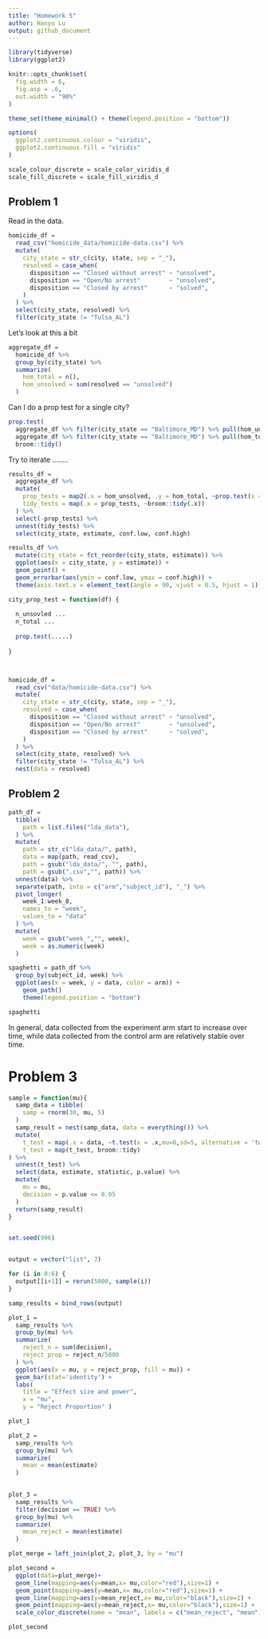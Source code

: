 ```yaml
---
title: "Homework 5"
author: Hanyu Lu
output: github_document
---
```


```r
library(tidyverse)
library(ggplot2)

knitr::opts_chunk$set(
  fig.width = 6,
  fig.asp = .6,
  out.width = "90%"
)

theme_set(theme_minimal() + theme(legend.position = "bottom"))

options(
  ggplot2.continuous.colour = "viridis",
  ggplot2.continuous.fill = "viridis"
)

scale_colour_discrete = scale_color_viridis_d
scale_fill_discrete = scale_fill_viridis_d
```


## Problem 1

Read in the data.

```r
homicide_df = 
  read_csv("homicide_data/homicide-data.csv") %>% 
  mutate(
    city_state = str_c(city, state, sep = "_"),
    resolved = case_when(
      disposition == "Closed without arrest" ~ "unsolved",
      disposition == "Open/No arrest"        ~ "unsolved",
      disposition == "Closed by arrest"      ~ "solved",
    )
  ) %>% 
  select(city_state, resolved) %>% 
  filter(city_state != "Tulsa_AL")
```


Let's look at this a bit

```r
aggregate_df = 
  homicide_df %>% 
  group_by(city_state) %>% 
  summarize(
    hom_total = n(),
    hom_unsolved = sum(resolved == "unsolved")
  )
```

Can I do a prop test for a single city?

```r
prop.test(
  aggregate_df %>% filter(city_state == "Baltimore_MD") %>% pull(hom_unsolved), 
  aggregate_df %>% filter(city_state == "Baltimore_MD") %>% pull(hom_total)) %>% 
  broom::tidy()
```

Try to iterate ........

```r
results_df = 
  aggregate_df %>% 
  mutate(
    prop_tests = map2(.x = hom_unsolved, .y = hom_total, ~prop.test(x = .x, n = .y)),
    tidy_tests = map(.x = prop_tests, ~broom::tidy(.x))
  ) %>% 
  select(-prop_tests) %>% 
  unnest(tidy_tests) %>% 
  select(city_state, estimate, conf.low, conf.high)
```



```r
results_df %>% 
  mutate(city_state = fct_reorder(city_state, estimate)) %>% 
  ggplot(aes(x = city_state, y = estimate)) +
  geom_point() + 
  geom_errorbar(aes(ymin = conf.low, ymax = conf.high)) + 
  theme(axis.text.x = element_text(angle = 90, vjust = 0.5, hjust = 1))
```



```r
city_prop_test = function(df) {
  
  n_unsovled ...
  n_total ... 
  
  prop.test(.....)
  
}



homicide_df = 
  read_csv("data/homicide-data.csv") %>% 
  mutate(
    city_state = str_c(city, state, sep = "_"),
    resolved = case_when(
      disposition == "Closed without arrest" ~ "unsolved",
      disposition == "Open/No arrest"        ~ "unsolved",
      disposition == "Closed by arrest"      ~ "solved",
    )
  ) %>% 
  select(city_state, resolved) %>% 
  filter(city_state != "Tulsa_AL") %>% 
  nest(data = resolved)
```





## Problem 2 


```r
path_df = 
  tibble(
    path = list.files("lda_data"),
  ) %>% 
  mutate(
    path = str_c("lda_data/", path),
    data = map(path, read_csv),
    path = gsub("lda_data/", "", path),
    path = gsub(".csv","", path)) %>% 
  unnest(data) %>% 
  separate(path, into = c("arm","subject_id"), "_") %>% 
  pivot_longer(
    week_1:week_8,
    names_to = "week",
    values_to = "data"
  ) %>% 
  mutate(
    week = gsub("week_","", week),
    week = as.numeric(week)
  )

spaghetti = path_df %>% 
  group_by(subject_id, week) %>% 
  ggplot(aes(x = week, y = data, color = arm)) + 
    geom_path() 
    theme(legend.position = "bottom")

spaghetti
```

In general, data collected from the experiment arm start to increase over time, while data collected from the control arm are relatively stable over time.

# Problem 3

```r

sample = function(mu){
  samp_data = tibble(
    samp = rnorm(30, mu, 5)
  )
  samp_result = nest(samp_data, data = everything()) %>%
  mutate(
    t_test = map(.x = data, ~t.test(x = .x,mu=0,sd=5, alternative = 'two.sided', paired = FALSE, conf.level = 0.95)),
    t_test = map(t_test, broom::tidy)
) %>% 
  unnest(t_test) %>% 
  select(data, estimate, statistic, p.value) %>% 
  mutate(
    mu = mu,
    decision = p.value <= 0.05
  )
  return(samp_result)
}


set.seed(996)


output = vector("list", 7)

for (i in 0:6) {
  output[[i+1]] = rerun(5000, sample(i)) 
}

samp_results = bind_rows(output)
```

```r
plot_1 = 
  samp_results %>% 
  group_by(mu) %>% 
  summarize(
    reject_n = sum(decision),
    reject_prop = reject_n/5000
  ) %>% 
  ggplot(aes(x = mu, y = reject_prop, fill = mu)) +
  geom_bar(stat='identity') + 
  labs(
    title = "Effect size and power",
    x = "mu",
    y = "Reject Proportion" ) 

plot_1
```

```r
plot_2 =
  samp_results %>% 
  group_by(mu) %>% 
  summarize(
    mean = mean(estimate)
  ) 
 

plot_3 =
  samp_results %>% 
  filter(decision == TRUE) %>% 
  group_by(mu) %>% 
  summarize(
    mean_reject = mean(estimate)
  )

plot_merge = left_join(plot_2, plot_3, by = "mu")

plot_second = 
  ggplot(data=plot_merge)+
  geom_line(mapping=aes(y=mean,x= mu,color="red"),size=1) +
  geom_point(mapping=aes(y=mean,x= mu,color="red"),size=1) +
  geom_line(mapping=aes(y=mean_reject,x= mu,color="black"),size=1) +
  geom_point(mapping=aes(y=mean_reject,x= mu,color="black"),size=1) +
  scale_color_discrete(name = "mean", labels = c("mean_reject", "mean"))

plot_second
```

